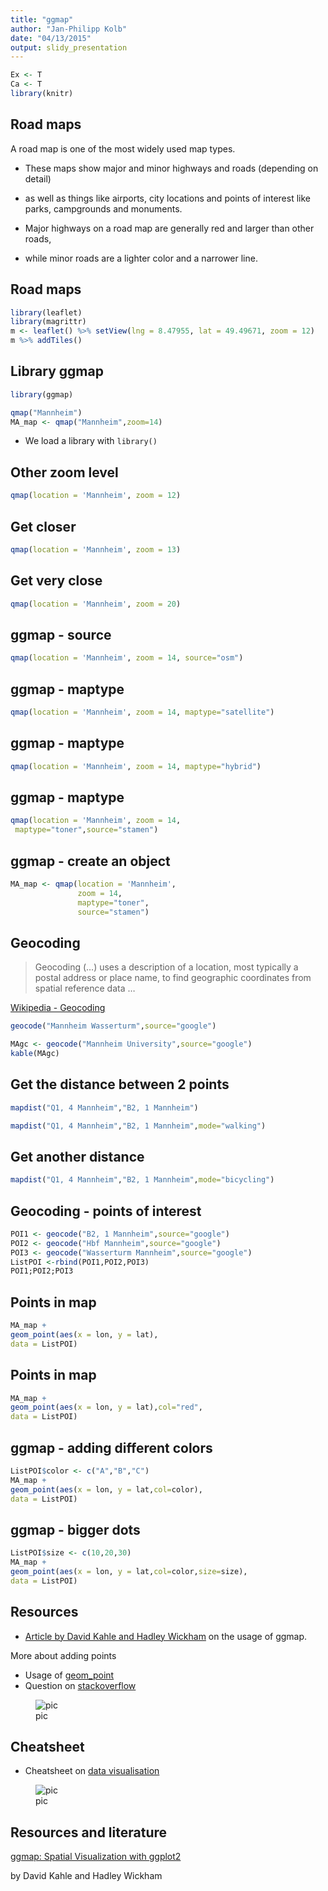 ```yaml
---
title: "ggmap"
author: "Jan-Philipp Kolb"
date: "04/13/2015"
output: slidy_presentation
---
```


```r
Ex <- T
Ca <- T
library(knitr)
```

## Road maps

A road map is one of the most widely used map types. 

- These maps show major and minor highways and roads (depending on
detail) 

- as well as things like airports, city locations and points of
interest like parks, campgrounds and monuments. 

- Major highways on a road map are generally red and larger than other roads, 

- while minor roads are a lighter color and a narrower line.

## Road maps

```r
library(leaflet)
library(magrittr)
m <- leaflet() %>% setView(lng = 8.47955, lat = 49.49671, zoom = 12)
m %>% addTiles() 
```


## Library ggmap

```r
library(ggmap)
```

```r
qmap("Mannheim")
MA_map <- qmap("Mannheim",zoom=14)
```

- We load a library with `library()`


## Other zoom level

```r
qmap(location = 'Mannheim', zoom = 12)
```

## Get closer

```r
qmap(location = 'Mannheim', zoom = 13)
```


## Get very close

```r
qmap(location = 'Mannheim', zoom = 20)
```

## ggmap - source

```r
qmap(location = 'Mannheim', zoom = 14, source="osm")
```


## ggmap - maptype

```r
qmap(location = 'Mannheim', zoom = 14, maptype="satellite")
```

## ggmap - maptype

```r
qmap(location = 'Mannheim', zoom = 14, maptype="hybrid")
```


## ggmap - maptype

```r
qmap(location = 'Mannheim', zoom = 14,
 maptype="toner",source="stamen")
```


## ggmap - create an object 

```r
MA_map <- qmap(location = 'Mannheim', 
               zoom = 14,
               maptype="toner",
               source="stamen")
```


## Geocoding

> Geocoding (...) uses a description of a location, most typically a postal address or place name, to find geographic coordinates from spatial reference data ... 

[Wikipedia - Geocoding](https://github.com/adam-p/markdown-here/wiki/Markdown-Cheatsheet#blockquotes)

```r
geocode("Mannheim Wasserturm",source="google")
```

```r
MAgc <- geocode("Mannheim University",source="google")
kable(MAgc)
```

## Get the distance between 2 points

```r
mapdist("Q1, 4 Mannheim","B2, 1 Mannheim")
```

```r
mapdist("Q1, 4 Mannheim","B2, 1 Mannheim",mode="walking")
```


## Get another distance

```r
mapdist("Q1, 4 Mannheim","B2, 1 Mannheim",mode="bicycling")
```

## Geocoding - points of interest

```r
POI1 <- geocode("B2, 1 Mannheim",source="google")
POI2 <- geocode("Hbf Mannheim",source="google")
POI3 <- geocode("Wasserturm Mannheim",source="google")
ListPOI <-rbind(POI1,POI2,POI3)
POI1;POI2;POI3
```


## Points in map

```r
MA_map +
geom_point(aes(x = lon, y = lat),
data = ListPOI)
```

## Points in map

```r
MA_map +
geom_point(aes(x = lon, y = lat),col="red",
data = ListPOI)
```


## ggmap - adding different colors

```r
ListPOI$color <- c("A","B","C")
MA_map +
geom_point(aes(x = lon, y = lat,col=color),
data = ListPOI)
```

## ggmap - bigger dots

```r
ListPOI$size <- c(10,20,30)
MA_map +
geom_point(aes(x = lon, y = lat,col=color,size=size),
data = ListPOI)
```



## Resources

- [Article by David Kahle and Hadley Wickham](http://journal.r-project.org/archive/2013-1/kahle-wickham.pdf) on the usage of ggmap.

More about adding points

- Usage of [geom_point](http://zevross.com/blog/2014/07/16/mapping-in-r-using-the-ggplot2-package/)
- Question on [stackoverflow](http://stackoverflow.com/questions/15069963/getting-a-map-with-points-using-ggmap-and-ggplot2)

![pic](http://i.stack.imgur.com/q3euq.png)

## Cheatsheet

- Cheatsheet on [data visualisation](https://www.rstudio.com/wp-content/uploads/2015/04/ggplot2-cheatsheet.pdf)

![pic](https://www.rstudio.com/wp-content/uploads/2015/03/ggplot2-cheatsheet.png)


## Resources and literature

[ggmap: Spatial Visualization with ggplot2](http://citeseerx.ist.psu.edu/viewdoc/download?doi=10.1.1.375.8693&rep=rep1&type=pdf)

by David Kahle and Hadley Wickham
 
